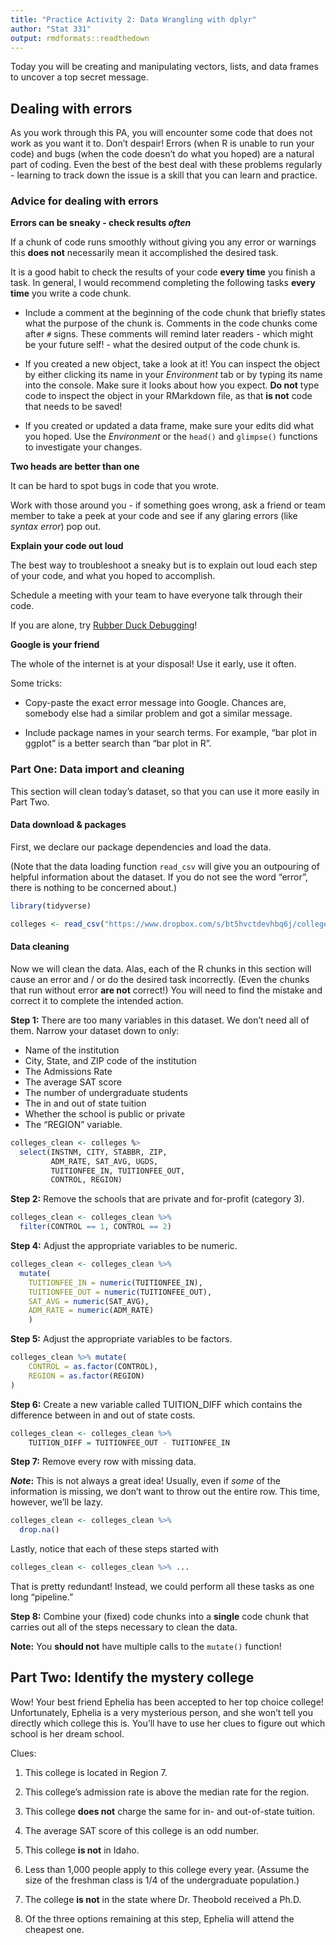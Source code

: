 ```yaml
---
title: "Practice Activity 2: Data Wrangling with dplyr"
author: "Stat 331"
output: rmdformats::readthedown
---
```


Today you will be creating and manipulating vectors, lists, and data frames to
uncover a top secret message.

## Dealing with errors

As you work through this PA, you will encounter some code that does not work as
you want it to.  Don't despair!  Errors (when R is unable to run your code) and
bugs (when the code doesn't do what you hoped) are a natural part of coding. 
Even the best of the best deal with these problems regularly - learning to track
down the issue is a skill that you can learn and practice.

### Advice for dealing with errors

**Errors can be sneaky - check results _often_** 

If a chunk of code runs smoothly without giving you any error or warnings this
**does not** necessarily mean it accomplished the desired task.

It is a good habit to check the results of your code **every time** you finish a
task. In general, I would recommend completing the following tasks **every time**
you write a code chunk.

* Include a comment at the beginning of the code chunk that briefly states what
the purpose of the chunk is. Comments in the code chunks come after `#` signs. 
These comments will remind later readers - which might be your future self! - 
what the desired output of the code chunk is.

* If you created a new object, take a look at it! You can inspect the object by
either clicking its name in your *Environment* tab or by typing its name into
the console.  Make sure it looks about how you expect. **Do not** type code to 
inspect the object in your RMarkdown file, as that **is not** code that needs 
to be saved! 

* If you created or updated a data frame, make sure your edits did what you
hoped.  Use the *Environment* or the `head()` and `glimpse()` functions to
investigate your changes.


**Two heads are better than one**

It can be hard to spot bugs in code that you wrote.  

Work with those around you - if something goes wrong, ask a friend or team member
to take a peek at your code and see if any glaring errors (like *syntax error*)
pop out.

**Explain your code out loud**

The best way to troubleshoot a sneaky but is to explain out loud each step of
your code, and what you hoped to accomplish.

Schedule a meeting with your team to have everyone talk through their code. 

If you are alone, try 
[Rubber Duck Debugging](https://en.wikipedia.org/wiki/Rubber_duck_debugging)! 

**Google is your friend**

The whole of the internet is at your disposal!  Use it early, use it often.

Some tricks:

* Copy-paste the exact error message into Google. Chances are, somebody else had a similar problem and got a similar message.

* Include package names in your search terms.  For example, "bar plot in ggplot" is a better search than "bar plot in R".


### Part One: Data import and cleaning

This section will clean today's dataset, so that you can use it more easily in Part Two.


#### Data download & packages

First, we declare our package dependencies and load the data.

(Note that the data loading function `read_csv` will give you an outpouring of helpful information about the dataset.  If you do not see the word "error", there is nothing to be concerned about.)

```r
library(tidyverse)

colleges <- read_csv("https://www.dropbox.com/s/bt5hvctdevhbq6j/colleges.csv?dl=1")
```


#### Data cleaning

Now we will clean the data.  Alas, each of the R chunks in this section will
cause an error and / or do the desired task incorrectly.  (Even the chunks that
run without error **are not** correct!) You will need to find the mistake and
correct it to complete the intended action. 

__Step 1:__ There are too many variables in this dataset.  We don't need all of them.
Narrow your dataset down to only:

- Name of the institution
- City, State, and ZIP code of the institution
- The Admissions Rate
- The average SAT score
- The number of undergraduate students
- The in and out of state tuition
- Whether the school is public or private
- The "REGION" variable.

```r
colleges_clean <- colleges %>
  select(INSTNM, CITY, STABBR, ZIP,
         ADM_RATE, SAT_AVG, UGDS,
         TUITIONFEE_IN, TUITIONFEE_OUT,
         CONTROL, REGION) 
```

__Step 2:__ Remove the schools that are private and for-profit (category 3).

```r
colleges_clean <- colleges_clean %>%
  filter(CONTROL == 1, CONTROL == 2) 
```


__Step 4:__ Adjust the appropriate variables to be numeric.


```r
colleges_clean <- colleges_clean %>%
  mutate(
    TUITIONFEE_IN = numeric(TUITIONFEE_IN),
    TUITIONFEE_OUT = numeric(TUITIONFEE_OUT),
    SAT_AVG = numeric(SAT_AVG),
    ADM_RATE = numeric(ADM_RATE)
    ) 
```

__Step 5:__ Adjust the appropriate variables to be factors.


```r
colleges_clean %>% mutate(
    CONTROL = as.factor(CONTROL),
    REGION = as.factor(REGION)
)
```

__Step 6:__ Create a new variable called TUITION_DIFF which contains the 
difference between in and out of state costs.

```r
colleges_clean <- colleges_clean %>% 
    TUITION_DIFF = TUITIONFEE_OUT - TUITIONFEE_IN
```


__Step 7:__ Remove every row with missing data.  

**_Note_:** This is not always a great idea!  Usually, even if *some* of the
information is missing, we don't want to throw out the entire row.  This time,
however, we'll be lazy.

```r
colleges_clean <- colleges_clean %>% 
  drop.na()
```


Lastly, notice that each of these steps started with 

```r
colleges_clean <- colleges_clean %>% ...
```

That is pretty redundant!  Instead, we could perform all these tasks as one long
"pipeline."  

__Step 8:__ Combine your (fixed) code chunks into a **single** code chunk that
carries out all of the steps necessary to clean the data.

**Note:** You **should not** have multiple calls to the `mutate()` function! 


## Part Two:  Identify the mystery college

Wow!  Your best friend Ephelia has been accepted to her top choice college!
Unfortunately, Ephelia is a very mysterious person, and she won't tell you
directly which college this is.  You'll have to use her clues to figure out
which school is her dream school.


Clues:

1. This college is located in Region 7.

2. This college's admission rate is above the median rate for the region.

3. This college **does not** charge the same for in- and out-of-state tuition.

4. The average SAT score of this college is an odd number.

5. This college **is not** in Idaho. 

6. Less than 1,000 people apply to this college every year.  (Assume the size of
the freshman class is 1/4 of the undergraduate population.)

7. The college **is not** in the state where Dr. Theobold received a Ph.D. 

8. Of the three options remaining at this step, Ephelia will attend the cheapest
one.


